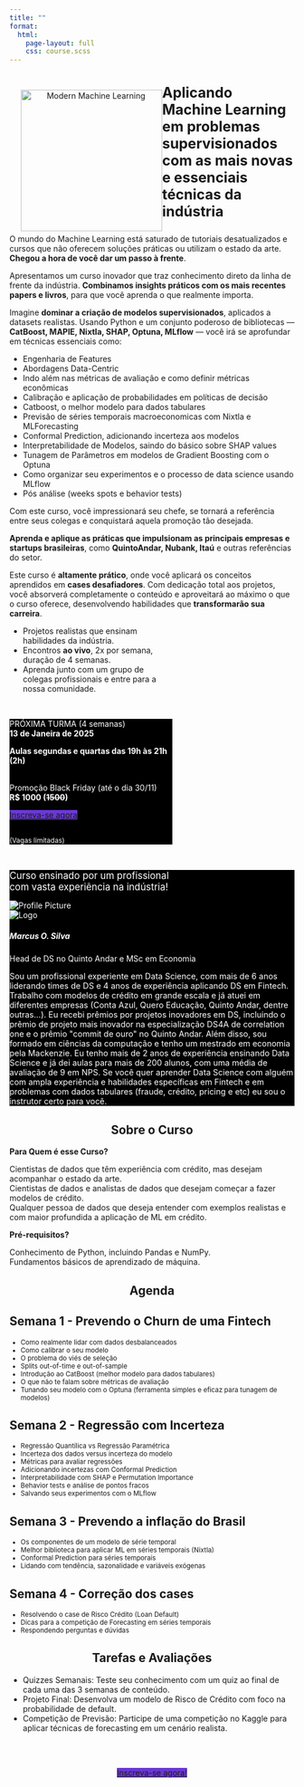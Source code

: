 ```yaml
---
title: ""
format:
  html:
    page-layout: full
    css: course.scss
---
```

<!-- https://icons.getbootstrap.com/icons/terminal/ -->
:::{.column-page}
:::{.grid}
::: {.g-col-12 .g-col-md-7}

<div class='card' style="background-color: #000000; text-align: center;">
<img src="images/logo_modern_ml.png" width="250" alt="Modern Machine Learning" style="float: left; padding-left: 20px; padding-top: 10px" />
</div>

<!-- <h3>Aplicando ML em dados tabulares com as melhores, modernas e mais essenciais técnicas da indústria</h3> -->
<h3 style='font-size: 25px'>Aplicando Machine Learning em problemas supervisionados com as mais novas e essenciais técnicas da indústria</h3>

O mundo do Machine Learning está saturado de tutoriais desatualizados e cursos que não oferecem soluções práticas ou utilizam o estado da arte. **Chegou a hora de você dar um passo à frente**.

Apresentamos um curso inovador que traz conhecimento direto da linha de frente da indústria. **Combinamos insights práticos com os mais recentes papers e livros**, para que você aprenda o que realmente importa.

Imagine **dominar a criação de modelos supervisionados**, aplicados a datasets realistas. Usando Python e um conjunto poderoso de bibliotecas — **CatBoost, MAPIE, Nixtla, SHAP, Optuna, MLflow** — você irá se aprofundar em técnicas essenciais como:

  * Engenharia de Features
  * Abordagens Data-Centric
  * Indo além nas métricas de avaliação e como definir métricas econômicas
  * Calibração e aplicação de probabilidades em políticas de decisão
  * Catboost, o melhor modelo para dados tabulares
  * Previsão de séries temporais macroeconomicas com Nixtla e MLForecasting
  * Conformal Prediction, adicionando incerteza aos modelos
  * Interpretabilidade de Modelos, saindo do básico sobre SHAP values
  * Tunagem de Parâmetros em modelos de Gradient Boosting com o Optuna
  * Como organizar seu experimentos e o processo de data science usando MLflow
  * Pós análise (weeks spots e behavior tests)

Com este curso, você impressionará seu chefe, se tornará a referência entre seus colegas e conquistará aquela promoção tão desejada.

**Aprenda e aplique as práticas que impulsionam as principais empresas e startups brasileiras**, como **QuintoAndar, Nubank, Itaú** e outras referências do setor.

Este curso é **altamente prático**, onde você aplicará os conceitos aprendidos em **cases desafiadores**. Com dedicação total aos projetos, você absorverá completamente o conteúdo e aproveitará ao máximo o que o curso oferece, desenvolvendo habilidades que **transformarão sua carreira**.

<!-- <div class="row" style="max-width: 50%;">
<div class="col">
  <img src="../../images/profile-pic.png" class="img-fluid rounded-circle" style="float: left; margin: 5px; width: 60px;">
</div>
<div class="col" style="font-size: 12px; padding-top: 10px">
**Marcus O. Silva**
<p style="font-size: 10px;">Head de DS no Quinto Andar <br> Professor na Tera <br> MSc em Economia</p>
</div>
</div> -->

:::

::: {.g-col-1}
:::

::: {.g-col-4}


<div class="card" style="width: 18rem;">
  <ul class="list-group list-group-flush" style="font-size: 14px !important;">
    <li class="list-group-item">
      <i class="bi bi-calendar"></i>
      Projetos realistas que ensinam habilidades da indústria.
    </li>
    <li class="list-group-item">
      <i class="bi bi-camera-video"></i>
      Encontros **ao vivo**, 2x por semana, duração de 4 semanas.
    </li>
    <li class="list-group-item">
      <i class="bi bi-people"></i>
      Aprenda junto com um grupo de colegas profissionais e entre para a nossa comunidade.
    </li>
  </ul>
</div>

<br>

<div class="card" style="width: 18rem; $small-font-size; background-color: #000000">
<div class="card-body" style="width: 18rem; font-size: 14px; color: #ffffff;">

PRÓXIMA TURMA (4 semanas)</br>
**13 de Janeira de 2025**
</br>

**Aulas segundas e quartas das 19h às 21h (2h)** 

</br>
Promoção Black Friday (até o dia 30/11) </br>
**R$ 1000 (<s>1500</s>)**

<!-- <a class="btn btn-primary border-0" href="#" role="button" style="background-color: #6A38D4 !important;">INSCREVA-SE AGORA</a> -->
<a class="btn btn-dark border-0" href="https://pay.kiwify.com.br/0FxUzRo" role="button" style="background-color: #6A38D4 !important;">Inscreva-se agora</a>
</br> </br>
<p style="width: 18rem; font-size: 12px; color: #ffffff;">(Vagas limitadas)</p>
</div>
</div>

<br>

:::

:::
:::

```{=html}
<div class="container py-4" style="background-color: #000000; color: #ffffff;">
  <p class="text-center font-weight-bold mb-4">
    <big>Curso ensinado por um profissional<br>com vasta experiência na indústria!</big>
  </p>

  <div class="row justify-content-center">
    <div class="col-12 col-md-10">
      <div class="card mb-3 shadow-sm">
        <div class="row g-0 align-items-center">
          <!-- Profile Image -->
          <div class="col-12 col-md-4 text-center p-3">
            <img src="../../images/profile-pic.png" class="img-fluid rounded mb-3" alt="Profile Picture" style="max-width: 150px;"> <br>
            <img src="https://cozy-assets.quintoandar.com.br/logo/v16/default/complete.svg" class="img-fluid" alt="Logo">
          </div>
          <!-- Profile Details -->
          <div class="col-12 col-md-8 p-3">
            <h5 class="font-weight-bold">Marcus O. Silva</h5>
            <p class="text-muted mb-2">Head de DS no Quinto Andar e MSc em Economia</p>
            <p style="font-size: 0.9rem;">
              Sou um profissional experiente em Data Science, com mais de 6 anos liderando times de DS e 4 anos de experiência aplicando DS em Fintech. Trabalho com modelos de crédito em grande escala e já atuei em diferentes empresas (Conta Azul, Quero Educação, Quinto Andar, dentre outras...). Eu recebi prêmios por projetos inovadores em DS, incluindo o prêmio de projeto mais inovador na especialização DS4A de correlation one e o prêmio "commit de ouro" no Quinto Andar. Além disso, sou formado em ciências da computação e tenho um mestrado em economia pela Mackenzie. Eu tenho mais de 2 anos de experiência ensinando Data Science e já dei aulas para mais de 200 alunos, com uma média de avaliação de 9 em NPS. Se você quer aprender Data Science com alguém com ampla experiência e habilidades específicas em Fintech e em problemas com dados tabulares (fraude, crédito, pricing e etc) eu sou o instrutor certo para você.
            </p>
          </div>
        </div>
      </div>
    </div>
  </div>
</div>
```


<!-- 
```{=html}
<div class="column-screen"  style="background-color: #000000; padding: 10px;">

  <p style="text-align: center; font-weight: bold; margin: 30px; color: #ffffff;"
    <big>Curso ensinado por um profissional<br>com vasta experiência na indústria!</big>
  </p>
  
  <div class=".column-body" style="margin: 0 auto; width: 55%;">
  
    <div class="card mb-3 shadow-sm" style="">
      <div class="card-body grid" style="">
        <div class="g-col-3">
          <img src="../../images/profile-pic.png" class="img-fluid rounded" style="float: left; padding-right: 10px; width: 250px;">
          <img src="https://cozy-assets.quintoandar.com.br/logo/v16/default/complete.svg"/>
        </div>
        <div class="g-col-9" style="padding: 5px;">
          <big style="font-weight: bold;">Marcus O. Silva</big><br/>
          <small class="text-muted">Head de DS no Quinto Andar e MSc em Economia</small><br/>
          <small> Sou um profissional experiente em Data Science, com mais de 6 anos liderando times de DS e 4 anos de experiência aplicando DS em Fintech. Trabalho com modelos de crédito em grande escala e já atuei em diferentes empresas (Conta Azul, Quero Educação, Quinto Andar, dentre outras...). Eu recebi prêmios por projetos inovadores em DS, incluindo o prêmio de projeto mais inovador na especialização DS4A de correlation one e o prêmio "commit de ouro" no Quinto Andar. Além disso, sou formado em ciências da computação e tenho um mestrado em economia pela Mackenzie. Eu tenho mais de 2 anos de experiência ensinando Data Science e já dei aulas para mais de 200 alunos, com uma média de avaliação de 9 em NPS. Se você quer aprender Data Science com alguém com ampla experiência e habilidades específicas em Fintech e em problemas com dados tabulares (fraude, crédito, pricing e etc)  eu sou o instrutor certo para você.</small>
        </div>
    </div>
  
    </div>
  
  </div>
</div>
```
-->

<!-- Course About -->
::: {.column-body-outset}
<h2 style="text-align: center">Sobre o Curso</h2>
::: {.grid}

::: {.g-col-5}
**Para Quem é esse Curso?**
:::

::: {.g-col-7}
<i class="bi bi-asterisk icon-purple"></i> Cientistas de dados que têm experiência com crédito, mas desejam acompanhar o estado da arte. </br>
<i class="bi bi-asterisk icon-purple"></i> Cientistas de dados e analistas de dados que desejam começar a fazer modelos de crédito. </br>
<i class="bi bi-asterisk icon-purple"></i> Qualquer pessoa de dados que deseja entender com exemplos realistas e com maior profundida a aplicação de ML em crédito. </br>
:::

::: {.g-col-5}
**Pré-requisitos?**
:::

::: {.g-col-7}
<i class="bi bi-check icon-purple"></i>Conhecimento de Python, incluindo Pandas e NumPy.</br>
<i class="bi bi-check icon-purple"></i>Fundamentos básicos de aprendizado de máquina.</br>
:::
:::
:::




<!-- QUESTIONS -->
::: {.column-page}
<h2 style="text-align: center">Agenda</h2>
:::

<!-- Course outline -->
::: {.column-body-outset}
::: {.callout-note icon=false appearance="simple" style="border-left-color: #9A6EF8"}
## <i class="bi bi-calendar"></i> Semana 1 - Prevendo o Churn de uma Fintech
<small>

 * Como realmente lidar com dados desbalanceados
 * Como calibrar o seu modelo
 * O problema do viés de seleção
 * Splits out-of-time e out-of-sample
 * Introdução ao CatBoost (melhor modelo para dados tabulares)
 * O que não te falam sobre métricas de avaliação
 * Tunando seu modelo com o Optuna (ferramenta simples e eficaz para tunagem de modelos)

</small>
:::

::: {.callout-note icon=false appearance="simple" style="border-left-color: #9A6EF8"}
## <i class="bi bi-calendar"></i> Semana 2 - Regressão com Incerteza
<small>

 * Regressão Quantílica vs Regressão Paramétrica
 * Incerteza dos dados versus incerteza do modelo
 * Métricas para avaliar regressões
 * Adicionando incertezas com Conformal Prediction
 * Interpretabilidade com SHAP e Permutation Importance
 * Behavior tests e análise de pontos fracos
 * Salvando seus experimentos com o MLflow

</small>
:::

::: {.callout-note icon=false appearance="simple"}
## <i class="bi bi-calendar"></i> Semana 3 - Prevendo a inflação do Brasil
<small>

 * Os componentes de um modelo de série temporal
 * Melhor biblioteca para aplicar ML em séries temporais (Nixtla)
 * Conformal Prediction para séries temporais
 * Lidando com tendência, sazonalidade e variáveis exógenas

</small>
:::

::: {.callout-note icon=false appearance="simple"}
## <i class="bi bi-calendar"></i> Semana 4 - Correção dos cases
<small>

 * Resolvendo o case de Risco  Crédito (Loan Default)
 * Dicas para a competição de Forecasting em séries temporais
 * Respondendo perguntas e dúvidas

</small>
:::
:::


<!-- ARGUMENTS 
::: {.column-body}
::: {.grid}

::: {.g-col-1}
:::
::: {.g-col-5}
**Projetos do mundo real**
<p style="font-size: 14px">Trabalhe em projetos que dão vida ao seu aprendizado. Feito para ser diretamente aplicável em seu trabalho </p>
:::
::: {.g-col-5}
<img src="images/credit_risk_ml.png" alt="Credit Risk com ML" style="width: 70px;  margin: 0 auto;" />
:::
::: {.g-col-1}
:::

::: {.g-col-1}
:::
::: {.g-col-5}
<img src="images/credit_risk_ml.png" alt="Credit Risk com ML" style="width: 70px;  margin: 0 auto;" />
:::
::: {.g-col-5}
**Acesso ao vivo**
<p style="font-size: 14px">Sessões e perguntas e respostas com nossos instrutores especializados, juntamente com projetos do mundo real.</p>
:::
::: {.g-col-1}
:::
-->

<!-- QUESTIONS -->
::: {.column-page}

<h2 style="text-align: center">Tarefas e Avaliações</h2>

  *	Quizzes Semanais: Teste seu conhecimento com um quiz ao final de cada uma das 3 semanas de conteúdo.
  *	Projeto Final: Desenvolva um modelo de Risco de Crédito com foco na probabilidade de default.
  *	Competição de Previsão: Participe de uma competição no Kaggle para aplicar técnicas de forecasting em um cenário realista.

<br><br>
<div style="display: flex; justify-content: center; align-items: center; font-size: 20px'">
  <a 
    class="btn btn-dark border-0" 
    href="https://pay.kiwify.com.br/0FxUzRo" 
    role="button" 
    style="background-color: #6A38D4 !important;">
    Inscreva-se agora!
  </a>
</div>

<!-- ::: {.callout-warning icon=false appearance="minimal" collapse=true"}
## Qual é o compromisso de tempo para este curso?
::: -->

:::
